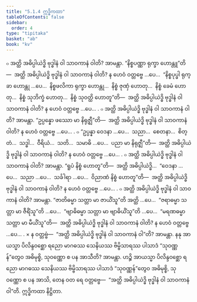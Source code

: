 ```yaml
---
title: "5.1.4 ဣဒ္ဓိကထာ"
tableOfContents: false
sidebar:
  order: 4
type: "tipitaka"
basket: "ab"
book: "kv"
---
```



<DynamicBreadcrumb />

<Division number="883" book="kv" e="ch" v="32" p="438">

<Paragraph number="2711" book="kv">
๐ အတ္ထိ အဓိပ္ပါယဲဒ္ဓိ ဗုဒ္ဓါနံ ဝါ သာဝကာနံ ဝါတိ? အာမန္တာ. “နိစ္စပဏ္ဏာ ရုက္ခာ ဟောန္တူ”တိ—  အတ္ထိ အဓိပ္ပါယဲဒ္ဓိ ဗုဒ္ဓါနံ ဝါ သာဝကာနံ ဝါတိ? န ဟေဝံ ဝတ္တဗ္ဗေ …ပေ…  “နိစ္စပုပ္ဖါ ရုက္ခာ ဟောန္တု …ပေ…  နိစ္စဖလိကာ ရုက္ခာ ဟောန္တု…  နိစ္စံ ဇုဏှံ ဟောတု…  နိစ္စံ ခေမံ ဟောတု…  နိစ္စံ သုဘိက္ခံ ဟောတု…  နိစ္စံ သုဝတ္ထိ ဟောတူ”တိ—  အတ္ထိ အဓိပ္ပါယဲဒ္ဓိ ဗုဒ္ဓါနံ ဝါ သာဝကာနံ ဝါတိ? န ဟေဝံ ဝတ္တဗ္ဗေ …ပေ… .
</Paragraph>

<Paragraph number="2712" book="kv">
๐ အတ္ထိ အဓိပ္ပါယဲဒ္ဓိ ဗုဒ္ဓါနံ ဝါ သာဝကာနံ ဝါတိ? အာမန္တာ. “ဥပ္ပန္နော ဖဿော မာ နိရုဇ္ဈီ”တိ—  အတ္ထိ အဓိပ္ပါယဲဒ္ဓိ ဗုဒ္ဓါနံ ဝါ သာဝကာနံ ဝါတိ? န ဟေဝံ ဝတ္တဗ္ဗေ …ပေ… .
</Paragraph>

<Paragraph number="2713" book="kv">
๐ “ဥပ္ပန္နာ ဝေဒနာ …ပေ…  သညာ…  စေတနာ…  စိတ္တံ…  သဒ္ဓါ…  ဝီရိယံ…  သတိ…  သမာဓိ …ပေ…  ပညာ မာ နိရုဇ္ဈီ”တိ—  အတ္ထိ အဓိပ္ပါယဲဒ္ဓိ ဗုဒ္ဓါနံ ဝါ သာဝကာနံ ဝါတိ? န ဟေဝံ ဝတ္တဗ္ဗေ …ပေ… .
</Paragraph>

<Paragraph number="2714" book="kv">
๐ အတ္ထိ အဓိပ္ပါယဲဒ္ဓိ ဗုဒ္ဓါနံ ဝါ သာဝကာနံ ဝါတိ? အာမန္တာ. “ရူပံ နိစ္စံ ဟောတူ”တိ—  အတ္ထိ အဓိပ္ပါယဲဒ္ဓိ…  “ဝေဒနာ …ပေ…  သညာ …ပေ…  သင်္ခါရာ …ပေ…  ဝိညာဏံ နိစ္စံ ဟောတူ”တိ—  အတ္ထိ အဓိပ္ပါယဲဒ္ဓိ ဗုဒ္ဓါနံ ဝါ သာဝကာနံ ဝါတိ? န ဟေဝံ ဝတ္တဗ္ဗေ …ပေ… .
</Paragraph>

<Paragraph number="2715" book="kv">
๐ အတ္ထိ အဓိပ္ပါယဲဒ္ဓိ ဗုဒ္ဓါနံ ဝါ သာဝကာနံ ဝါတိ? အာမန္တာ. “ဇာတိဓမ္မာ သတ္တာ မာ ဇာယိံသူ”တိ အတ္ထိ …ပေ…  “ဇရာဓမ္မာ သတ္တာ မာ ဇီရိံသူ”တိ …ပေ…  “ဗျာဓိဓမ္မာ သတ္တာ မာ ဗျာဓိယိံသူ”တိ …ပေ…  “မရဏဓမ္မာ သတ္တာ မာ မီယိံသူ”တိ—  အတ္ထိ အဓိပ္ပါယဲဒ္ဓိ ဗုဒ္ဓါနံ ဝါ သာဝကာနံ ဝါတိ? န ဟေဝံ ဝတ္တဗ္ဗေ …ပေ… .
</Paragraph>

</Division>
<Division number="884" book="kv" e="ch" v="32" p="439">

<Paragraph number="2716" book="kv">
× န ဝတ္တဗ္ဗံ—  “အတ္ထိ အဓိပ္ပါယဲဒ္ဓိ ဗုဒ္ဓါနံ ဝါ သာဝကာနံ ဝါ”တိ? အာမန္တာ. နနု အာယသ္မာ ပိလိန္ဒဝစ္ဆော ရညော မာဂဓဿ သေနိယဿ ဗိမ္ဗိသာရဿ ပါသာဒံ “သုဝဏ္ဏန်”တွေဝ အဓိမုစ္စိ, သုဝဏ္ဏော စ ပန အာသီတိ? အာမန္တာ. ဟဉ္စိ အာယသ္မာ ပိလိန္ဒဝစ္ဆော ရညော မာဂဓဿ သေနိယဿ ဗိမ္ဗိသာရဿ ပါသာဒံ “သုဝဏ္ဏန်”တွေဝ အဓိမုစ္စိ, သုဝဏ္ဏော စ ပန အာသိ, တေန ဝတ ရေ ဝတ္တဗ္ဗေ—  “အတ္ထိ အဓိပ္ပါယဲဒ္ဓိ ဗုဒ္ဓါနံ ဝါ သာဝကာနံ ဝါ”တိ.

</Paragraph>
</Division>

<Paragraph number="2717" type="center" book="kv">
ဣဒ္ဓိကထာ နိဋ္ဌိတာ.
</Paragraph>